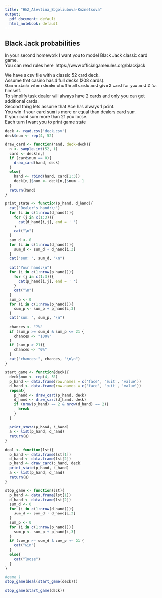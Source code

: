 ```yaml
---
title: "HW2_Alevtina_Bogoliubova-Kuznetsova"
output:
  pdf_document: default
  html_notebook: default
---
```


## Black Jack probabilities

In your second homework I want you to model Black Jack classic card game.  
You can read rules here: https://www.officialgamerules.org/blackjack  

We have a csv file with a classic 52 card deck.  
Assume that casino has 4 full decks (208 cards).  
Game starts when dealer shuffle all cards and give 2 card for you and 2 for himself.  
To simplify task dealer will always have 2 cards and only you can get additional cards.  
Second thing lets assume that Ace has always 1 point.  
You win if your card sum is more or equal than dealers card sum.  
If your card sum more than 21 you loose.  
Each turn I want you to print game state
  
```r
deck <- read.csv('deck.csv')
deck$num <- rep(4, 52)
```

```r
draw_card <- function(hand, deck=deck){
  n <- sample.int(52, 1)
  card <- deck[n,]
  if (card$num == 0){
    draw_card(hand, deck)
  }
  else{
    hand <- rbind(hand, card[1:3])
    deck[n,]$num <- deck[n,]$num - 1
  }
  return(hand)
}

print_state <- function(p_hand, d_hand){
  cat("Dealer's hand:\n")
  for (i in c(1:nrow(d_hand))){
    for (j in c(1:3)){
      cat(d_hand[i,j], end = ' ')
    }
    cat("\n")
  }
  sum_d <- 0
  for (i in c(1:nrow(d_hand))){
    sum_d <- sum_d + d_hand[i,3]
  }
  cat("sum: ", sum_d, "\n")
  
  cat("Your hand:\n")
  for (i in c(1:nrow(p_hand))){
    for (j in c(1:3)){
      cat(p_hand[i,j], end = ' ')
    }
    cat("\n")
  }
  sum_p <- 0
  for (i in c(1:nrow(p_hand))){
    sum_p <- sum_p + p_hand[i,3]
  }
  cat("sum: ", sum_p, "\n")
  
  chances <- "?%"
  if (sum_p >= sum_d & sum_p <= 21){
    chances <- "100%"
  }
  if (sum_p > 21){
    chances <- "0%"
  }
  cat("chances:", chances, "\n\n")
}  

start_game <- function(deck){
  deck$num <- rep(4, 52)
  p_hand <- data.frame(row.names = c('face', 'suit', 'value'))
  d_hand <- data.frame(row.names = c('face', 'suit', 'value'))
  repeat{
    p_hand <- draw_card(p_hand, deck)
    d_hand <- draw_card(d_hand, deck)
    if (nrow(p_hand) == 2 & nrow(d_hand) == 2){
      break
    }
  }
  
  print_state(p_hand, d_hand)
  a <- list(p_hand, d_hand)
  return(a)
}

deal <- function(lst){
  p_hand <- data.frame(lst[1])
  d_hand <- data.frame(lst[2])
  p_hand <- draw_card(p_hand, deck)
  print_state(p_hand, d_hand)
  a <- list(p_hand, d_hand)
  return(a)
}

stop_game <- function(lst){
  p_hand <- data.frame(lst[1])
  d_hand <- data.frame(lst[2])
  sum_d <- 0
  for (i in c(1:nrow(d_hand))){
    sum_d <- sum_d + d_hand[i,3]
  }
  sum_p <- 0
  for (i in c(1:nrow(p_hand))){
    sum_p <- sum_p + p_hand[i,3]
  }
  if (sum_p >= sum_d & sum_p <= 21){
    cat("win")
  }
  else{
    cat("loose")
  }
}
```

```r
#game_1
stop_game(deal(start_game(deck)))
```
```r
stop_game(start_game(deck))
```
